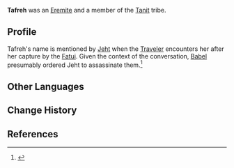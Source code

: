 {{Character Infobox
|type             = Mentioned
|image            = <!-- NPC Tafreh.png -->
|realname         = <!-- Optional, if different from in-game name -->
|deceased         = Presumed killed by [[Jeht]] on [[Babel]]'s orders
|region           = Sumeru

|affiliation      = The Eremites
|title            =

|ancestry         = Tanit
|father           = 
|mother           = 
|spouse           = 
|sibling          = 
|child            = 
|relative         = 

|voiceEN          = 
|voiceCN          = 
|voiceJP          = 
|voiceKR          = 
|dialoguereward   = 
}}
'''Tafreh''' was an [[The Eremites|Eremite]] and a member of the [[Tanit]] tribe. 

==Profile==
Tafreh's name is mentioned by [[Jeht]] when the [[Traveler]] encounters her after her capture by the [[Fatui]]. Given the context of the conversation, [[Babel]] presumably ordered Jeht to assassinate them.<ref>{{Ref/Quest|For Her Judgment Reaches to the Skies...}}</ref>
<!--
===Appearance===
''(To be added.)''

==Story==
''(To be added.)''

==Trivia==
-->
<!-- 
Unhide if a Note is used on the page. (See Asase Hibiki's page for an example usage.)
==Notes==
{{Reflist|note=1}}
-->
==Other Languages==
{{Other Languages
|default_hidden = 1
|en      = Tafreh
|zhs     = 塔夫列
|zhs_rm  = Tǎfūliè
|zht     = 塔夫列
|zht_rm  = Tǎfūliè
|ja      = タフレ
|ja_rm   = Tafure
|ko      = 타프레
|es      = Tafreh
|fr      = Tafreh
|ru      = Тафрех
|th      = Tafreh
|vi      = Tafreh
|de      = Tafreh
|id      = Tafreh
|pt      = Tafreh
|tr      = Tafreh
|it      = Tafreh
}}

==Change History==
{{Change History|introduced=3.4}}

==References==
{{Reflist}}
